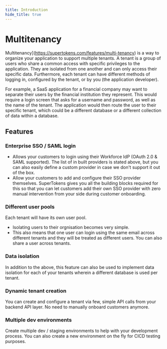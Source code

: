 ```yaml
---
title: Introduction
hide_title: true
---
```



<MultiTenancyPaidBanner />

# Multitenancy

Multitenancy](https://supertokens.com/features/multi-tenancy) is a way to organize your application to support multiple tenants. A tenant is a group of users who share a common access with specific privileges to the application. They are isolated from one another and can only access their specific data. Furthermore, each tenant can have different methods of logging in, configured by the tenant, or by you (the application developer).

For example, a SaaS application for a financial company may want to separate their users by the financial institution they represent. This would require a login screen that asks for a username and password, as well as the name of the tenant. The application would then route the user to their specific tenant, which could be a different database or a different collection of data within a database.

## Features

### Enterprise SSO / SAML login
- Allows your customers to login using their Workforce IdP (OAuth 2.0 & SAML supported). The list of in built providers is stated above, but you can also easily define a custom provider in case we don't support it out of the box.
- Allow your customers to add and configure their SSO provider themselves. SuperTokens gives you all the building blocks required for this so that you can let customers add their own SSO provider with zero manual intervention from your side during customer onboarding.

### Different user pools
Each tenant will have its own user pool.
- Isolating users to their orgnisation becomes very simple.
- This also means that one user can login using the same email across different tenants and they will be treated as different users. You can also share a user across tenants.

### Data isolation
In addition to the above, this feature can also be used to implement data isolation for each of your tenants wherein a different database is used per tenant.

### Dynamic tenant creation
You can create and configure a tenant via few, simple API calls from your backend API layer. No need to manually onboard customers anymore.

### Multiple dev environments
Create multiple dev / staging environments to help with your development process. You can also create a new environment on the fly for CICD testing purposes.